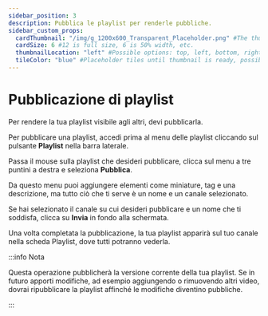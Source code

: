```yaml
---
sidebar_position: 3
description: Pubblica le playlist per renderle pubbliche.
sidebar_custom_props:
  cardThumbnail: "/img/g_1200x600_Transparent_Placeholder.png" #The thumbnail on the category card.
  cardSize: 6 #12 is full size, 6 is 50% width, etc.
  thumbnailLocation: "left" #Possible options: top, left, bottom, right, none
  tileColor: "blue" #Placeholder tiles until thumbnail is ready, possible options: blue, cream, darkpurple, lightpurple, mauve, orange, pink, none
---
```


# Pubblicazione di playlist

Per rendere la tua playlist visibile agli altri, devi pubblicarla.

Per pubblicare una playlist, accedi prima al menu delle playlist cliccando sul pulsante **Playlist** nella barra laterale.

Passa il mouse sulla playlist che desideri pubblicare, clicca sul menu a tre puntini a destra e seleziona **Pubblica**.

Da questo menu puoi aggiungere elementi come miniature, tag e una descrizione, ma tutto ciò che ti serve è un nome e un canale selezionato.

Se hai selezionato il canale su cui desideri pubblicare e un nome che ti soddisfa, clicca su **Invia** in fondo alla schermata.

Una volta completata la pubblicazione, la tua playlist apparirà sul tuo canale nella scheda Playlist, dove tutti potranno vederla.

:::info Nota

Questa operazione pubblicherà la versione corrente della tua playlist. Se in futuro apporti modifiche, ad esempio aggiungendo o rimuovendo altri video, dovrai ripubblicare la playlist affinché le modifiche diventino pubbliche.

:::